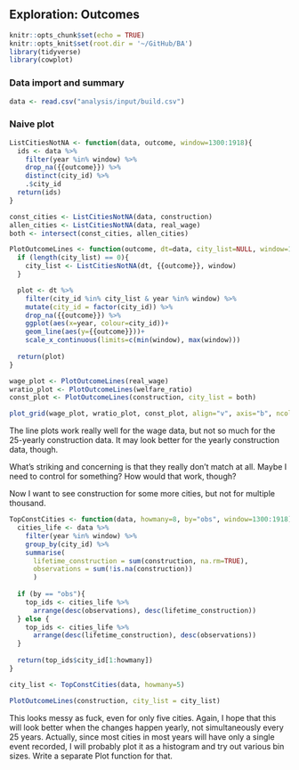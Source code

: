 ## Exploration: Outcomes

```r
knitr::opts_chunk$set(echo = TRUE)
knitr::opts_knit$set(root.dir = '~/GitHub/BA')
library(tidyverse)
library(cowplot)
```

### Data import and summary

```r
data <- read.csv("analysis/input/build.csv")
```

### Naive plot

```r

ListCitiesNotNA <- function(data, outcome, window=1300:1918){
  ids <- data %>% 
    filter(year %in% window) %>% 
    drop_na({{outcome}}) %>% 
    distinct(city_id) %>% 
    .$city_id
  return(ids)
}

const_cities <- ListCitiesNotNA(data, construction)
allen_cities <- ListCitiesNotNA(data, real_wage)
both <- intersect(const_cities, allen_cities)

PlotOutcomeLines <- function(outcome, dt=data, city_list=NULL, window=1300:1918){
  if (length(city_list) == 0){
    city_list <- ListCitiesNotNA(dt, {{outcome}}, window)
  }

  plot <- dt %>% 
    filter(city_id %in% city_list & year %in% window) %>% 
    mutate(city_id = factor(city_id)) %>% 
    drop_na({{outcome}}) %>% 
    ggplot(aes(x=year, colour=city_id))+
    geom_line(aes(y={{outcome}}))+
    scale_x_continuous(limits=c(min(window), max(window)))
    
  return(plot)
}

wage_plot <- PlotOutcomeLines(real_wage)
wratio_plot <- PlotOutcomeLines(welfare_ratio)
const_plot <- PlotOutcomeLines(construction, city_list = both)

plot_grid(wage_plot, wratio_plot, const_plot, align="v", axis="b", ncols=1)
```

The line plots work really well for the wage data, but not so much for the 25-yearly construction data. It may look better for the yearly construction data, though.

What's striking and concerning is that they really don't match at all. Maybe I need to control for something? How would that work, though?

Now I want to see construction for some more cities, but not for multiple thousand.

```r

TopConstCities <- function(data, howmany=8, by="obs", window=1300:1918){
  cities_life <- data %>% 
    filter(year %in% window) %>% 
    group_by(city_id) %>% 
    summarise(
      lifetime_construction = sum(construction, na.rm=TRUE),
      observations = sum(!is.na(construction))
      )
  
  if (by == "obs"){
    top_ids <- cities_life %>% 
      arrange(desc(observations), desc(lifetime_construction))
  } else {
    top_ids <- cities_life %>% 
      arrange(desc(lifetime_construction), desc(observations))
  }
  
  return(top_ids$city_id[1:howmany])
}

city_list <- TopConstCities(data, howmany=5)

PlotOutcomeLines(construction, city_list = city_list)
```

This looks messy as fuck, even for only five cities. Again, I hope that this will look better when the changes happen yearly, not simultaneously every 25 years. Actually, since most cities in most years will have only a single event recorded, I will probably plot it as a histogram and try out various bin sizes. Write a separate Plot function for that.
